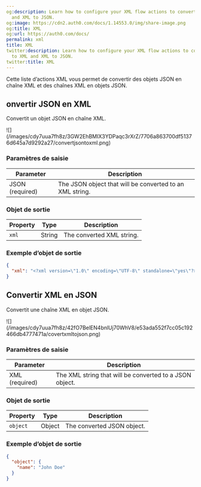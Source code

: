 ```yaml
---
og:description: Learn how to configure your XML flow actions to convert JSON to XML
  and XML to JSON.
og:image: https://cdn2.auth0.com/docs/1.14553.0/img/share-image.png
og:title: XML
og:url: https://auth0.com/docs/
permalink: xml
title: XML
twitter:description: Learn how to configure your XML flow actions to convert JSON
  to XML and XML to JSON.
twitter:title: XML
---
```


Cette liste d’actions XML vous permet de convertir des objets JSON en chaîne XML et des chaînes XML en objets JSON.

## onvertir JSON en XML

Convertit un objet JSON en chaîne XML.

<Frame>![](/images/cdy7uua7fh8z/3GW2EhBMIX3YDPaqc3rXrZ/7706a863700df51376d645a7d9292a27/convertjsontoxml.png)</Frame>

### Paramètres de saisie

<table class="table">
<thead>
<tr>
<th><b>Parameter</b></th>
<th><b>Description</b></th>
</tr>
</thead>
<tbody>
<tr>
<td>JSON (required)</td>
<td>
              The JSON object that will be converted to an XML string.
          </td>
</tr>
</tbody>
</table>

### Objet de sortie

<table class="table">
<thead>
<tr>
<th><b>Property</b></th>
<th><b>Type</b></th>
<th><b>Description</b></th>
</tr>
</thead>
<tbody>
<tr>
<td><code>xml</code></td>
<td>String</td>
<td>The converted XML string.</td>
</tr>
</tbody>
</table>

### Exemple d’objet de sortie

```json lines
{
  "xml": "<?xml version=\"1.0\" encoding=\"UTF-8\" standalone=\"yes\"?>\n<name>John Doe</name>"
}
```






## Convertir XML en JSON

Convertit une chaîne XML en objet JSON.

<Frame>![](/images/cdy7uua7fh8z/42fO7BelEN4bnlUj70WhV8/e53ada552f7cc05c192466db4777471a/covertxmltojson.png)</Frame>

### Paramètres de saisie

<table class="table">
<thead>
<tr>
<th><b>Parameter</b></th>
<th><b>Description</b></th>
</tr>
</thead>
<tbody>
<tr>
<td>XML (required)</td>
<td>
              The XML string that will be converted to a JSON object.
          </td>
</tr>
</tbody>
</table>

### Objet de sortie

<table class="table">
<thead>
<tr>
<th><b>Property</b></th>
<th><b>Type</b></th>
<th><b>Description</b></th>
</tr>
</thead>
<tbody>
<tr>
<td><code>object</code></td>
<td>Object</td>
<td>The converted JSON object.</td>
</tr>
</tbody>
</table>

### Exemple d’objet de sortie

```json lines
{
  "object": {
    "name": "John Doe"
  }
}
```






##